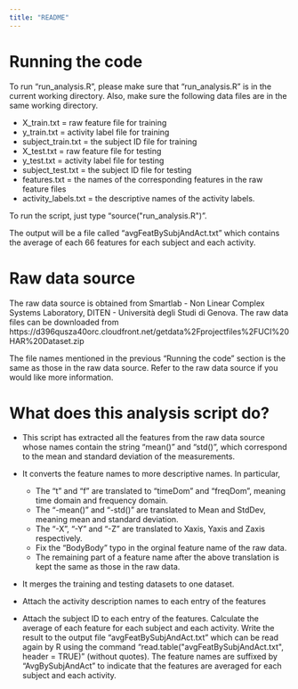 ```yaml
---
title: "README"
---
```


# Running the code
To run "run_analysis.R", please make sure that "run_analysis.R" is in the current working directory. Also, make sure the following data files are in the same working directory.

* X_train.txt = raw feature file for training
* y_train.txt = activity label file for training
* subject_train.txt = the subject ID file for training
* X_test.txt = raw feature file for testing
* y_test.txt = activity label file for testing
* subject_test.txt = the subject ID file for testing
* features.txt = the names of the corresponding features in the raw feature files
* activity_labels.txt = the descriptive names of the activity labels.

To run the script, just type "source(\"run_analysis.R\")".

The output will be a file called "avgFeatBySubjAndAct.txt" which contains the average of each 66 features for each subject and each activity.

# Raw data source
The raw data source is obtained from Smartlab - Non Linear Complex Systems Laboratory, DITEN - Università degli Studi di Genova. The raw data files can be downloaded from https://d396qusza40orc.cloudfront.net/getdata%2Fprojectfiles%2FUCI%20HAR%20Dataset.zip

The file names mentioned in the previous "Running the code" section is the same as those in the raw data source. Refer to the raw data source if you would like more information.

# What does this analysis script do?
* This script has extracted all the features from the raw data source whose names contain the string "mean()" and "std()", which correspond to the mean and standard deviation of the measurements.

* It converts the feature names to more descriptive names. In particular, 
    * The "t" and "f" are translated to "timeDom" and "freqDom", meaning time domain and frequency domain.
    * The "-mean()" and "-std()" are translated to Mean and StdDev, meaning mean and standard deviation.
    * The "-X", "-Y" and "-Z" are translated to Xaxis, Yaxis and Zaxis respectively.
    * Fix the "BodyBody" typo in the orginal feature name of the raw data.
    * The remaining part of a feature name after the above translation is kept the same as those in the raw data.
    
* It merges the training and testing datasets to one dataset.

* Attach the activity description names to each entry of the features

* Attach the subject ID to each entry of the features. Calculate the average of each feature for each subject and each activity. Write the result to the output file "avgFeatBySubjAndAct.txt" which can be read again by R using the command "read.table(\"avgFeatBySubjAndAct.txt\", header = TRUE)" (without quotes). The feature names are suffixed by "AvgBySubjAndAct" to indicate that the features are averaged for each subject and each activity.


